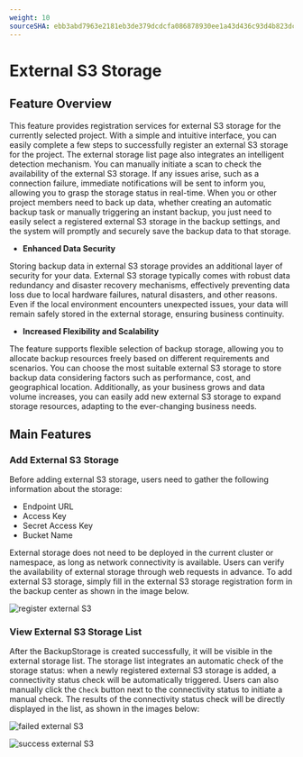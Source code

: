 ```yaml
---
weight: 10
sourceSHA: ebb3abd7963e2181eb3de379dcdcfa086878930ee1a43d436c93d4b823dc2fae
---
```


# External S3 Storage

## Feature Overview

This feature provides registration services for external S3 storage for the currently selected project. With a simple and intuitive interface, you can easily complete a few steps to successfully register an external S3 storage for the project. The external storage list page also integrates an intelligent detection mechanism. You can manually initiate a scan to check the availability of the external S3 storage. If any issues arise, such as a connection failure, immediate notifications will be sent to inform you, allowing you to grasp the storage status in real-time. When you or other project members need to back up data, whether creating an automatic backup task or manually triggering an instant backup, you just need to easily select a registered external S3 storage in the backup settings, and the system will promptly and securely save the backup data to that storage.

- **Enhanced Data Security**

Storing backup data in external S3 storage provides an additional layer of security for your data. External S3 storage typically comes with robust data redundancy and disaster recovery mechanisms, effectively preventing data loss due to local hardware failures, natural disasters, and other reasons. Even if the local environment encounters unexpected issues, your data will remain safely stored in the external storage, ensuring business continuity.

- **Increased Flexibility and Scalability**

The feature supports flexible selection of backup storage, allowing you to allocate backup resources freely based on different requirements and scenarios. You can choose the most suitable external S3 storage to store backup data considering factors such as performance, cost, and geographical location. Additionally, as your business grows and data volume increases, you can easily add new external S3 storage to expand storage resources, adapting to the ever-changing business needs.

## Main Features

### Add External S3 Storage

Before adding external S3 storage, users need to gather the following information about the storage:

- Endpoint URL
- Access Key
- Secret Access Key
- Bucket Name

External storage does not need to be deployed in the current cluster or namespace, as long as network connectivity is available. Users can verify the availability of external storage through web requests in advance. To add external S3 storage, simply fill in the external S3 storage registration form in the backup center as shown in the image below.

![register external S3](./assets/register-s3.png)

### View External S3 Storage List

After the BackupStorage is created successfully, it will be visible in the external storage list. The storage list integrates an automatic check of the storage status: when a newly registered external S3 storage is added, a connectivity status check will be automatically triggered. Users can also manually click the `Check` button next to the connectivity status to initiate a manual check. The results of the connectivity status check will be directly displayed in the list, as shown in the images below:

![failed external S3](./assets/failed-backup-storage-in-list.png)

![success external S3](./assets/backup-storage-in-list.png)
